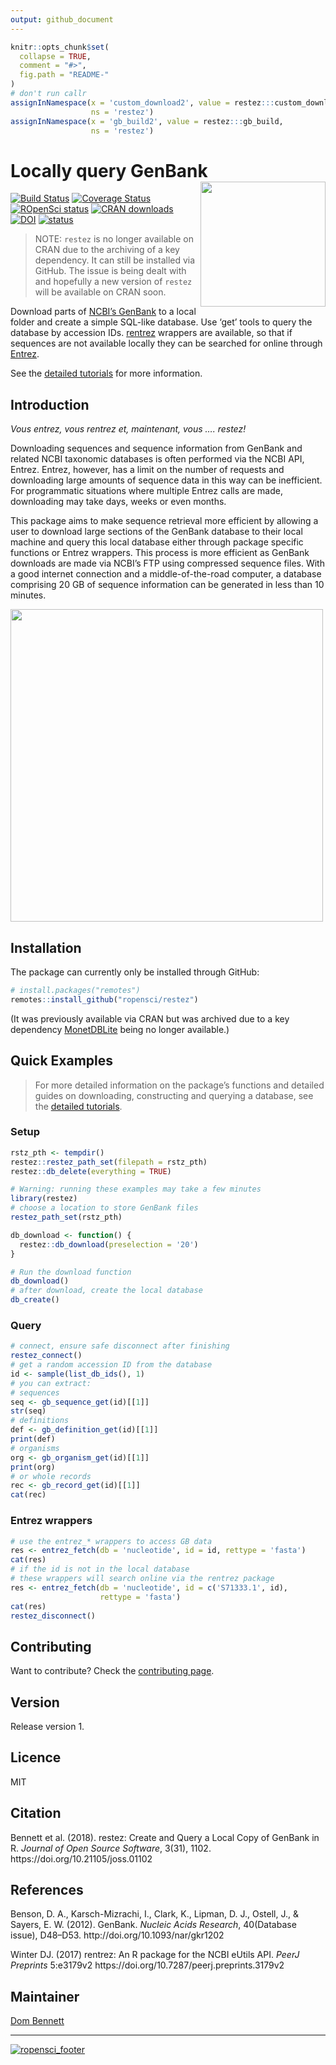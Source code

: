 ```yaml
---
output: github_document
---
```


<!-- README.md is generated from README.Rmd. Please edit that file -->
<!-- devtools::rmarkdown::render("README.Rmd") -->
<!-- Rscript -e "library(knitr); knit('README.Rmd')" -->

```r
knitr::opts_chunk$set(
  collapse = TRUE,
  comment = "#>",
  fig.path = "README-"
)
# don't run callr
assignInNamespace(x = 'custom_download2', value = restez:::custom_download,
                  ns = 'restez')
assignInNamespace(x = 'gb_build2', value = restez:::gb_build,
                  ns = 'restez')
```

# Locally query GenBank <img src="https://raw.githubusercontent.com/ropensci/restez/master/logo.png" height="200" align="right"/>

[![Build Status](https://travis-ci.org/ropensci/restez.svg?branch=master)](https://travis-ci.org/ropensci/restez) [![Coverage Status](https://coveralls.io/repos/github/ropensci/restez/badge.svg?branch=master)](https://coveralls.io/github/ropensci/restez?branch=master) [![ROpenSci status](https://badges.ropensci.org/232_status.svg)](https://github.com/ropensci/onboarding/issues/232) [![CRAN downloads](http://cranlogs.r-pkg.org/badges/grand-total/restez)](https://CRAN.R-project.org/package=restez) [![DOI](https://zenodo.org/badge/129107980.svg)](https://zenodo.org/badge/latestdoi/129107980) [![status](http://joss.theoj.org/papers/6eb3ba7dddbdab8788a430eb62fc3841/status.svg)](http://joss.theoj.org/papers/6eb3ba7dddbdab8788a430eb62fc3841)

> NOTE: `restez` is no longer available on CRAN due to the archiving of a key dependency. It can still be installed via GitHub. The issue is being dealt with and hopefully a new version of `restez` will be available on CRAN soon.

Download parts of [NCBI's GenBank](https://www.ncbi.nlm.nih.gov/nuccore) to a local folder and create a simple SQL-like database. Use 'get' tools to query the database by accession IDs. [rentrez](https://github.com/ropensci/rentrez) wrappers are available, so that if sequences are not available locally they can be searched for online through [Entrez](https://www.ncbi.nlm.nih.gov/books/NBK25500/).

See the [detailed  tutorials](https://ropensci.github.io/restez/articles/restez.html) for more information.

## Introduction

*Vous entrez, vous rentrez et, maintenant, vous .... restez!*

Downloading sequences and sequence information from GenBank and related NCBI taxonomic databases is often performed via the NCBI API, Entrez. Entrez, however, has a limit on the number of requests and downloading large amounts of sequence data in this way can be inefficient. For programmatic situations where multiple Entrez calls are made, downloading may take days, weeks or even months.

This package aims to make sequence retrieval more efficient by allowing a user to download large sections of the GenBank database to their local machine and query this local database either through package specific functions or Entrez wrappers. This process is more efficient as GenBank downloads are made via NCBI's FTP using compressed sequence files. With a good internet connection and a middle-of-the-road computer, a database comprising 20 GB of sequence information can be generated in less than 10 minutes.

<img src="https://raw.githubusercontent.com/ropensci/restez/master/paper/outline.png" height="500" align="center"/>

## Installation

<!--
`restez` is available via CRAN and can be installed:

```r
install.packages("restez")
```
-->

The package can currently only be installed through GitHub:

```r
# install.packages("remotes")
remotes::install_github("ropensci/restez")
```

(It was previously available via CRAN but was archived due to a key dependency [MonetDBLite](https://github.com/MonetDB/MonetDBLite-R) being no longer available.)

## Quick Examples

> For more detailed information on the package's functions and detailed guides on downloading, constructing and querying a database, see the [detailed  tutorials](https://ropensci.github.io/restez/articles/restez.html).

### Setup

```r
rstz_pth <- tempdir()
restez::restez_path_set(filepath = rstz_pth)
restez::db_delete(everything = TRUE)
```
```r
# Warning: running these examples may take a few minutes
library(restez)
# choose a location to store GenBank files
restez_path_set(rstz_pth)
```
``` r
db_download <- function() {
  restez::db_download(preselection = '20')
}
```
```r
# Run the download function
db_download()
# after download, create the local database
db_create()
```

### Query

```r
# connect, ensure safe disconnect after finishing
restez_connect()
# get a random accession ID from the database
id <- sample(list_db_ids(), 1)
# you can extract:
# sequences
seq <- gb_sequence_get(id)[[1]]
str(seq)
# definitions
def <- gb_definition_get(id)[[1]]
print(def)
# organisms
org <- gb_organism_get(id)[[1]]
print(org)
# or whole records
rec <- gb_record_get(id)[[1]]
cat(rec)
```

### Entrez wrappers

```r
# use the entrez_* wrappers to access GB data
res <- entrez_fetch(db = 'nucleotide', id = id, rettype = 'fasta')
cat(res)
# if the id is not in the local database
# these wrappers will search online via the rentrez package
res <- entrez_fetch(db = 'nucleotide', id = c('S71333.1', id),
                    rettype = 'fasta')
cat(res)
restez_disconnect()
```

## Contributing

Want to contribute? Check the [contributing page](https://ropensci.github.io/restez/CONTRIBUTING.html).

## Version

Release version 1.

## Licence

MIT

## Citation

Bennett et al. (2018).  restez:  Create and Query a Local Copy of GenBank in R.
*Journal of Open Source Software*, 3(31), 1102. https://doi.org/10.21105/joss.01102

## References

Benson, D. A., Karsch-Mizrachi, I., Clark, K., Lipman, D. J., Ostell, J., &
Sayers, E. W. (2012). GenBank. *Nucleic Acids Research*, 40(Database issue),
D48–D53. http://doi.org/10.1093/nar/gkr1202

Winter DJ. (2017) rentrez: An R package for the NCBI eUtils API.
*PeerJ Preprints* 5:e3179v2 https://doi.org/10.7287/peerj.preprints.3179v2

## Maintainer

[Dom Bennett](https://github.com/DomBennett)

-----

[![ropensci_footer](http://ropensci.org/public_images/ropensci_footer.png)](http://ropensci.org)
